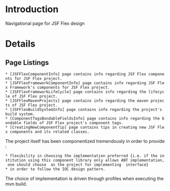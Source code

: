 = Introduction =

Navigational page for JSF Flex design

= Details =

==Page Listings==
 * [JSFFlexComponentInfo] page contains info regarding JSF Flex components for JSF Flex project.
 * [JSFFlexFrameworkComponentInfo] page contains info regarding JSF Flex Framework's components for JSF Flex project.
 * [JSFFlexFrameworkLifeCycle] page contains info regarding the lifecycle of JSF Flex project.
 * [JSFFlexMavenProjects] page contains info regarding the maven projects of JSF Flex project.
 * [JSFFlexBuildSystemInfo] page contains info regarding the project's build system.
 * [ComponentTagsBondableFieldsInfo] page contains info regarding the bondable fields of JSF Flex project's component tags.
 * [CreatingNewComponentTip] page contains tips in creating new JSF Flex components and its related classes.

The project itself has been componentized tremendously in order to provide :
 * flexibility in choosing the implementation preferred {i.e. if the institution using this component library only allows ANT implementation, one should choose {{{antFlexTaskRunnerImpl}}} as the project for implementing {{{_FlexTaskRunner}}} interface}
 * in order to follow the IOC design pattern.

The choice of implementation is driven through profiles when executing the mvn build.